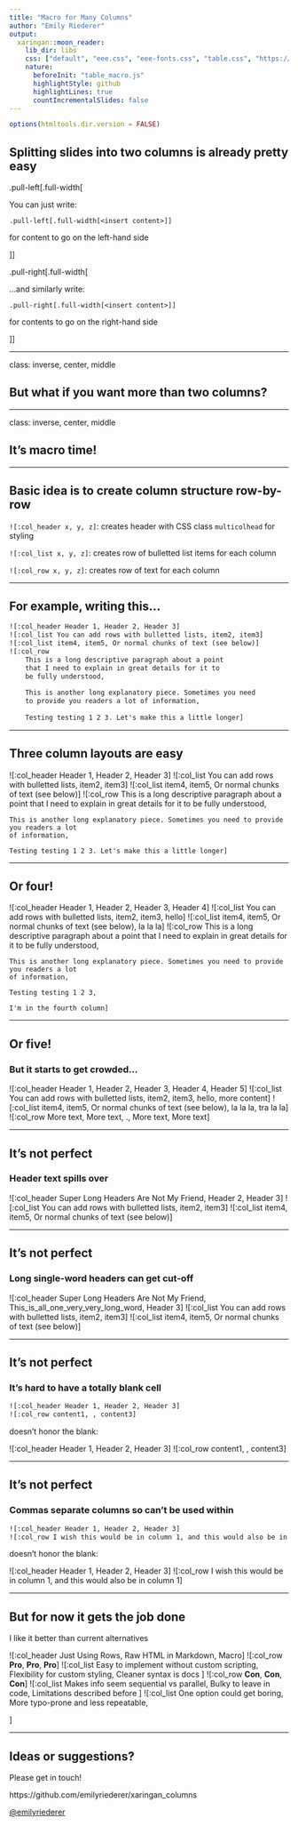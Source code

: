 ```yaml
---
title: "Macro for Many Columns"
author: "Emily Riederer"
output:
  xaringan::moon_reader:
    lib_dir: libs
    css: ["default", "eee.css", "eee-fonts.css", "table.css", "https://cdnjs.cloudflare.com/ajax/libs/font-awesome/4.7.0/css/font-awesome.min.css"]
    nature:
      beforeInit: "table_macro.js"
      highlightStyle: github
      highlightLines: true
      countIncrementalSlides: false
---
```


```r
options(htmltools.dir.version = FALSE)
```


## Splitting slides into two columns is already pretty easy

.pull-left[.full-width[ 

You can just write:

`.pull-left[.full-width[<insert content>]]` 

for content to go on the left-hand side

]]



.pull-right[.full-width[ 

...and similarly write:

`.pull-right[.full-width[<insert content>]]` 

for contents to go on the right-hand side

]]


---

class: inverse, center, middle

## But what if you want more than two columns?

---

class: inverse, center, middle

## It's macro time!

---

## Basic idea is to create column structure row-by-row

`![:col_header x, y, z]`: creates header with CSS class `multicolhead` for styling

`![:col_list x, y, z]`: creates row of bulletted list items for each column

`![:col_row x, y, z]`: creates row of text for each column

---

## For example, writing this...

````html
![:col_header Header 1, Header 2, Header 3]
![:col_list You can add rows with bulletted lists, item2, item3]
![:col_list item4, item5, Or normal chunks of text (see below)]
![:col_row 
    This is a long descriptive paragraph about a point 
    that I need to explain in great details for it to 
    be fully understood,
    
    This is another long explanatory piece. Sometimes you need 
    to provide you readers a lot of information,
    
    Testing testing 1 2 3. Let's make this a little longer]
````
---

## Three column layouts are easy

![:col_header Header 1, Header 2, Header 3]
![:col_list You can add rows with bulletted lists, item2, item3]
![:col_list item4, item5, Or normal chunks of text (see below)]
![:col_row 
    This is a long descriptive paragraph about a point that I need to explain in great details
    for it to be fully understood,
    
    This is another long explanatory piece. Sometimes you need to provide you readers a lot 
    of information,
    
    Testing testing 1 2 3. Let's make this a little longer]

---

## Or four!

![:col_header Header 1, Header 2, Header 3, Header 4]
![:col_list You can add rows with bulletted lists, item2, item3, hello]
![:col_list item4, item5, Or normal chunks of text (see below), la la la]
![:col_row 
    This is a long descriptive paragraph about a point that I need to explain in great details
    for it to be fully understood,
    
    This is another long explanatory piece. Sometimes you need to provide you readers a lot 
    of information,
    
    Testing testing 1 2 3,
    
    I'm in the fourth column]
    
---

## Or five!

### But it starts to get crowded...

![:col_header Header 1, Header 2, Header 3, Header 4, Header 5]
![:col_list You can add rows with bulletted lists, item2, item3, hello, more content]
![:col_list item4, item5, Or normal chunks of text (see below), la la la, tra la la]
![:col_row 
    More text,
    More text,
    .,
    More text,
    More text
]

---

## It's not perfect

### Header text spills over

![:col_header Super Long Headers Are Not My Friend, Header 2, Header 3]
![:col_list You can add rows with bulletted lists, item2, item3]
![:col_list item4, item5, Or normal chunks of text (see below)]

---

## It's not perfect

### Long single-word headers can get cut-off

![:col_header Super Long Headers Are Not My Friend, This_is_all_one_very_very_long_word, Header 3]
![:col_list You can add rows with bulletted lists, item2, item3]
![:col_list item4, item5, Or normal chunks of text (see below)]

---


## It's not perfect

### It's hard to have a totally blank cell

````html
![:col_header Header 1, Header 2, Header 3]
![:col_row content1, , content3]
````

doesn't honor the blank:

![:col_header Header 1, Header 2, Header 3]
![:col_row content1, , content3]

---

## It's not perfect

### Commas separate columns so can't be used within

````html
![:col_header Header 1, Header 2, Header 3]
![:col_row I wish this would be in column 1, and this would also be in column 1]
````

doesn't honor the blank:

![:col_header Header 1, Header 2, Header 3]
![:col_row I wish this would be in column 1, and this would also be in column 1]


---

## But for now it gets the job done

I like it better than current alternatives

![:col_header Just Using Rows, Raw HTML in Markdown, Macro]
![:col_row <b>Pro</b>, <b>Pro</b>, <b>Pro</b>]
![:col_list 
  Easy to implement without custom scripting,
  Flexibility for custom styling, 
  Cleaner syntax is docs 
]
![:col_row <b>Con</b>, <b>Con</b>, <b>Con</b>]
![:col_list 
  Makes info seem sequential vs parallel,
  Bulky to leave in code, 
  Limitations described before 
]
![:col_list 
  One option could get boring,
  More typo-prone and less repeatable, 
    
]

---

## Ideas or suggestions?

Please get in touch!

<i class="fa fa-github" aria-hidden="true" style="font-size:36px;"></i>
https://github.com/emilyriederer/xaringan_columns

<i class="fa fa-twitter" aria-hidden="true" style="font-size:36px;"></i>
[@emilyriederer](https://twitter.com/EmilyRiederer)